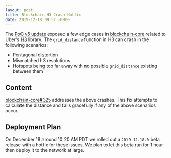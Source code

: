 ```yaml
---
layout: post
title: Blockchain H3 Crash Hotfix
date: 2019-12-18 09:52 -0800
---
```


The [PoC v5 update](https://engineering.helium.com/2019/12/17/poc-v5.html) exposed a few edge cases
in [blockchain-core](https://github.com/helium/blockchain-core) related to Uber's
[H3](https://github.com/uber/h3) library. The `grid_distance` function in H3 can crash in the
following scenarios:

- Pentagonal distortion
- Mismatched h3 resolutions
- Hotspots being too far away with no possible `grid_distance` existing between them

## Content

[blockchain-core#325](https://github.com/helium/blockchain-core/pull/325) addresses the above
crashes. This fix attempts to calculate the distance and fails gracefully if any of the above
scenarios occur.

## Deployment Plan

On December 18 around 10:20 AM PDT we rolled out a `2019.12.18.0` beta release with a hotfix for
these issues. We plan to let this beta run for 1 hour then deploy it to the network at large.
